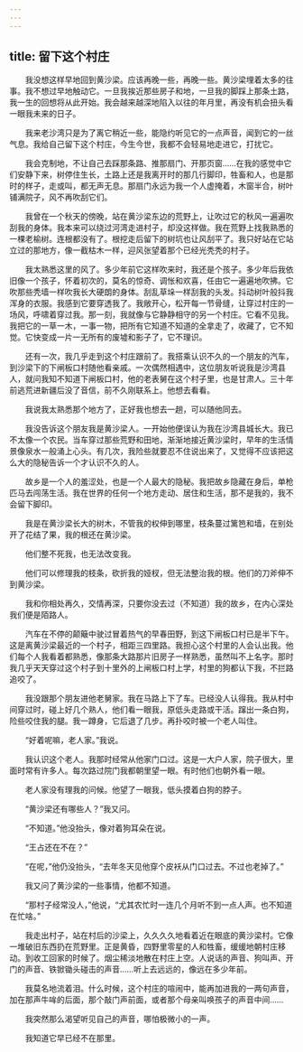 ```yaml
---
---
---
```

title: 留下这个村庄
---




　　我没想这样早地回到黄沙梁。应该再晚一些，再晚一些。黄沙梁埋着太多的往事。我不想过早地触动它。一旦我挨近那些房子和地，一旦我的脚踩上那条土路，我一生的回想将从此开始。我会越来越深地陷入以往的年月里，再没有机会扭头看一眼我未来的日子。

　　我来老沙湾只是为了离它稍近一些，能隐约听见它的一点声音，闻到它的一丝气息。我给自己留下这个村庄，今生今世，我都不会轻易地走进它，打扰它。

　　我会克制地，不让自己去踩那条路、推那扇门、开那页窗……在我的感觉中它们安静下来，树停住生长，土路上还是我离开时的那几行脚印，牲畜和人，也是那时的样子，走或叫，都无声无息。那扇门永远为我一个人虚掩着，木窗半合，树叶铺满院子，风不再吹刮它们。

　　我曾在一个秋天的傍晚，站在黄沙梁东边的荒野上，让吹过它的秋风一遍遍吹刮我的身体。我本来可以绕过河湾走进村子，却没这样做。我在荒野上找我熟悉的一棵老榆树。连根都没有了。根挖走后留下的树坑也让风刮平了。我只好站在它站立过的那地方，像一截枯木一样，迎风张望着那个已经光秃秃的村子。

　　我太熟悉这里的风了。多少年前它这样吹来时，我还是个孩子。多少年后我依旧像一个孩子，怀着初次的，莫名的惊奇、调怅和欢喜，任由它一遍遍地吹拂。它吹那些秃墙一样吹我长大硬朗的身体。刮乱草垛一样刮我的头发。抖动树叶般抖我浑身的衣服。我感到它要穿透我了。我敞开心，松开每一节骨缝，让穿过村庄的一场风，呼啸着穿过我。那一刻，我就像与它静静相守的另一个村庄。它看不见我。我把它的一草一木，一事一物，把所有它知道不知道的全拿走了，收藏了，它不知觉。它快变成一片一无所有的废墟和影子了，它不理识。

　　还有一次，我几乎走到这个村庄跟前了。我搭乘认识不久的一个朋友的汽车，到沙梁下的下闸板口村随他看亲戚。一次偶然相遇中，这位朋友听说我是沙湾县人，就问我知不知道下闸板口村，他的老表舅在这个村子里，也是甘肃人。三十年前逃荒进新疆后没了音信，前不久刚联系上。他想去看看。

　　我说我太熟悉那个地方了，正好我也想去一趟，可以随他同去。

　　我没告诉这个朋友我是黄沙梁人。一开始他便误认为我在沙湾县城长大。我已不太像一个农民。当车穿过那些荒野和田地，渐渐地接近黄沙梁时，早年的生活情景像泉水一般涌上心头。有几次，我险些就要忍不住说出来了，又觉得不应该把这么大的隐秘告诉一个才认识不久的人。

　　故乡是一个人的羞涩处，也是一个人最大的隐秘。我把故乡隐藏在身后，单枪匹马去闯荡生活。我在世界的任何一个地方走动、居住和生活，那不是我的，我不会留下脚印。

　　我是在黄沙梁长大的树木，不管我的权伸到哪里，枝条蔓过篱笆和墙，在别处开了花结了果，我的根还在黄沙梁。

　　他们整不死我，也无法改变我。

　　他们可以修理我的枝条，砍折我的娅杈，但无法整治我的根。他们的刀斧伸不到黄沙梁。

　　我和你相处再久，交情再深，只要你没去过（不知道）我的故乡，在内心深处我们便是陌路人。

　　汽车在不停的颠簸中驶过冒着热气的早春田野，到这下闸板口村已是半下午。这是离黄沙梁最近的一个村子，相距三四里路。我担心这个村里的人会认出我。他们每个人我看着都熟悉，像那条大路那片旧房子一样熟悉，虽然叫不上名字。那时我几乎天天穿过这个村子到十里外的上闸板口村上学，村里的狗都认下我，不拦路追咬了。

　　我没跟那个朋友进他老舅家。我在马路上下了车。已经没人认得我。我从村中间穿过时，碰上好几个熟人，他们看一眼我，原低头走路或干活。蹿出一条白狗，险些咬住我的腿。我一蹲身，它后退了几步。再扑咬时被一个老人叫住。

　　“好着呢嘛，老人家。”我说。

　　我认识这个老人。我那时经常从他家门口过。这是一大户人家，院子很大，里面时常有许多人。每次路过院门我都朝里望一眼。有时他们也朝外看一眼。

　　老人家没有理我的问候。他望了一眼我，低头摸着白狗的脖子。

　　“黄沙梁还有哪些人？”我又问。

　　“不知道。”他没抬头，像对着狗耳朵在说。

　　“王占还在不在？”

　　“在呢，”他仍没抬头，“去年冬天见他穿个皮袄从门口过去。不过也老掉了。”

　　我又问了黄沙梁的一些事情，他都不知道。

　　“那村子经常没人，”他说，“尤其农忙时一连几个月听不到一点人声。也不知道在忙啥。”

　　我走出村子，站在村后的沙梁上，久久久久地看着近在眼底的黄沙梁村。它像一堆破旧东西扔在荒野里。正是黄昏，四野里零星的人和牲畜，缓缓地朝村庄移动。到收工回家的时候了。烟尘稀淡地散在村庄上空。人说话的声音、狗叫声、开门的声音、铁锨锄头碰击的声音……听上去远远的，像远在多少年前。

　　我莫名地流着泪。什么时候，这个村庄的喧闹中，能再加进我的一两句声音，加在那声牛哞的后面，那个敲门声前面，或者那个母亲叫唤孩子的声音中间……

　　我突然那么渴望听见自己的声音，哪怕极微小的一声。

　　我知道它早已经不在那里。